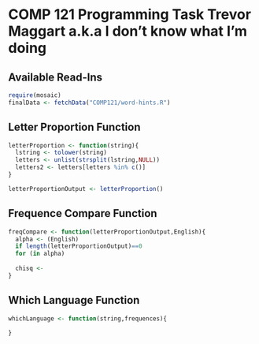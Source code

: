 COMP 121 Programming Task Trevor Maggart a.k.a I don't know what I'm doing 
===========================
## Available Read-Ins
```r
require(mosaic)
finalData <- fetchData("COMP121/word-hints.R")
```
## Letter Proportion Function
```r
letterProportion <- function(string){
  lstring <- tolower(string)
  letters <- unlist(strsplit(lstring,NULL))
  letters2 <- letters[letters %in% c()]
}

letterProportionOutput <- letterProportion()
```
## Frequence Compare Function
```r
freqCompare <- function(letterProportionOutput,English){
  alpha <- (English)
  if length(letterProportionOutput)==0
  for (in alpha)
  
  chisq <- 
}
```
## Which Language Function
```r
whichLanguage <- function(string,frequences){
  
}
```
